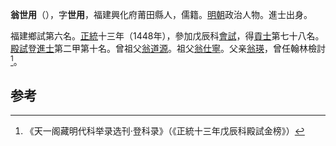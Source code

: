'''翁世用'''（{{bd|1412年||？}}），字'''世用'''，福建興化府莆田縣人，儒籍。[[明朝|明朝]]政治人物。進士出身。

福建鄉試第六名。[[正统_(年号)|正統]]十三年（1448年），參加戊辰科[[會試|會試]]，得[[貢士|貢士]]第七十八名。[[殿試|殿試]]登[[進士|進士]]第二甲第十名。曾祖父[[翁道源|翁道源]]。祖父[[翁仕寧|翁仕寧]]。父亲[[翁瑛|翁瑛]]，曾任翰林檢討<ref>《天一阁藏明代科举录选刊·登科录》（《正統十三年戊辰科殿試金榜》）</ref>。

==参考==
{{reflist}}
{{明朝人物小作品}}
{{正統十三年戊辰科殿試金榜}}